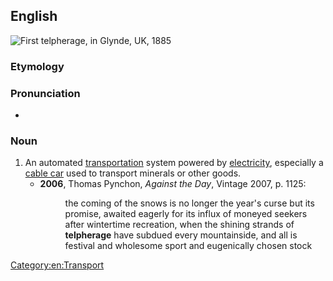 ==English==
[[Image:Fleeming Jenkin's telpher.jpg|thumb|First telpherage, in Glynde, UK, 1885]]
{{wikipedia|Aerial tramway}}

===Etymology===
{{suffix|en|telpher|age}}

===Pronunciation===
* {{IPA|/ˈtɛlfəɹɪdʒ/|lang=en}}

===Noun===
{{en-noun}}

# An automated [[transportation]] system powered by [[electricity]], especially a [[cable car]] used to transport minerals or other goods.
#* '''2006''', Thomas Pynchon, ''Against the Day'', Vintage 2007, p. 1125:
#*: the coming of the snows is no longer the year's curse but its promise, awaited eagerly for its influx of moneyed seekers after wintertime recreation, when the shining strands of '''telpherage''' have subdued every mountainside, and all is festival and wholesome sport and eugenically chosen stock

[[Category:en:Transport]]